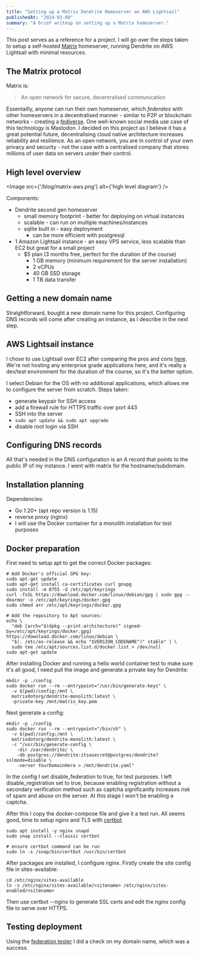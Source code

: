 ```yaml
---
title: "Setting up a Matrix Dendrite Homeserver on AWS Lightsail"
publishedAt: "2024-03-08"
summary: "A brief writeup on setting up a Matrix homeserver."
---
```


This post serves as a reference for a project. I will go over the steps taken to setup a self-hosted [Matrix](https://matrix.org/) homeserver, running Dendrite on AWS Lightsail with minimal resources.

## The Matrix protocol

Matrix is:

> An open network for secure, decentralised communication

Essentailly, anyone can run their own homeserver, which *federates* with other homeservers in a decentralised manner - similar to P2P or blockchain networks - creating a [fediverse](https://www.theverge.com/24063290/fediverse-explained-activitypub-social-media-open-protocol). One well-known social media use case of this technology is Mastodon. I decided on this project as I believe it has a great potential future, decentralising cloud native architecture increases reliability and resilience. As an open network, you are in control of your own privacy and security - not the case with a centralised company that stores millions of user data on servers under their control.

## High level overview

<Image src={'/blog/matrix-aws.png'} alt={'high level diagram'} />

Components:

- Dendrite second gen homeserver
	- small memory footprint - better for deploying on virtual instances
	- scalable - can run on multiple machines/instances
	- sqlite built in - easy deployment
		- can be more efficient with postgresql
- 1 Amazon Lightsail instance - an easy VPS service, less scalable than EC2 but great for a small project
	- $5 plan (3 months free, perfect for the duration of the course)
		- 1 GB memory (minimum requirement for the server installation)
		- 2 vCPUs
		- 40 GB SSD storage
		- 1 TB data transfer

## Getting a new domain name

Straightforward, bought a new domain name for this project. Configuring DNS records will come after creating an instance, as I describe in the next step.

## AWS Lightsail instance

I chose to use Lightsail over EC2 after comparing the pros and cons [here](https://aws.amazon.com/free/compute/lightsail-vs-ec2/). We're not hosting any enterprise grade applications here, and it's really a dev/test environment for the duration of the course, so it's the better option.

I select Debian for the OS with no additional applications, which allows me to configure the server from scratch. Steps taken:

- generate keypair for SSH access
- add a firewall rule for HTTPS traffic over port 443
- SSH into the server
- `sudo apt update && sudo apt upgrade`
- disable root login via SSH

## Configuring DNS records

All that's needed in the DNS configuration is an A record that points to the public IP of my instance. I went with matrix for the hostname/subdomain.

## Installation planning

Dependencies:

- Go 1.20+ (apt repo version is 1.15)
- reverse proxy (nginx)
- I will use the Docker container for a monolith installation for test purposes

## Docker preparation

First need to setup apt to get the correct Docker packages:

```
# Add Docker's official GPG key:
sudo apt-get update
sudo apt-get install ca-certificates curl gnupg
sudo install -m 0755 -d /etc/apt/keyrings
curl -fsSL https://download.docker.com/linux/debian/gpg | sudo gpg --dearmor -o /etc/apt/keyrings/docker.gpg
sudo chmod a+r /etc/apt/keyrings/docker.gpg

# Add the repository to Apt sources:
echo \
  "deb [arch="$(dpkg --print-architecture)" signed-by=/etc/apt/keyrings/docker.gpg] https://download.docker.com/linux/debian \
  "$(. /etc/os-release && echo "$VERSION_CODENAME")" stable" | \
  sudo tee /etc/apt/sources.list.d/docker.list > /dev/null
sudo apt-get update
```

After installing Docker and running a hello world container test to make sure it's all good, I need pull the image and generate a private key for Dendrite:

```
mkdir -p ./config
sudo docker run --rm --entrypoint="/usr/bin/generate-keys" \
  -v $(pwd)/config:/mnt \
  matrixdotorg/dendrite-monolith:latest \
  -private-key /mnt/matrix_key.pem

```

Next generate a config:

```
mkdir -p ./config
sudo docker run --rm --entrypoint="/bin/sh" \
  -v $(pwd)/config:/mnt \
  matrixdotorg/dendrite-monolith:latest \
  -c "/usr/bin/generate-config \
    -dir /var/dendrite/ \
    -db postgres://dendrite:itsasecret@postgres/dendrite?sslmode=disable \
    -server YourDomainHere > /mnt/dendrite.yaml"

```

In the config I set disable_federation to true, for test purposes. I left disable_registration set to true, because enabling registration without a secondary verification method such as captcha significantly increases risk of spam and abuse on the server. At this stage I won't be enabling a captcha.

After this I copy the docker-compose file and give it a test run. All seems good, time to setup nginx and TLS with [certbot](https://certbot.eff.org/).

```
sudo apt install -y nginx snapd
sudo snap install --classic certbot

# ensure certbot command can be run
sudo ln -s /snap/bin/certbot /usr/bin/certbot
```

After packages are installed, I configure nginx. Firstly create the site config file in sites-available:

```
cd /etc/nginx/sites-available
ln -s /etc/nginx/sites-available/<sitename> /etc/nginx/sites-enabled/<sitename>
```

Then use certbot --nginx to generate SSL certs and edit the nginx config file to serve over HTTPS.

## Testing deployment

Using the [federation tester](https://federationtester.matrix.org) I did a check on my domain name, which was a success.